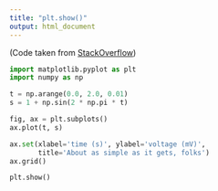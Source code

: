 ```yaml
---
title: "plt.show()"
output: html_document
---
```


(Code taken from [StackOverflow](https://stackoverflow.com/questions/50352614/r-markdown-how-can-i-make-rstudio-display-python-plots-inline-instead-of-in-new))

```python
import matplotlib.pyplot as plt
import numpy as np

t = np.arange(0.0, 2.0, 0.01)
s = 1 + np.sin(2 * np.pi * t)

fig, ax = plt.subplots()
ax.plot(t, s)

ax.set(xlabel='time (s)', ylabel='voltage (mV)',
       title='About as simple as it gets, folks')
ax.grid()

plt.show()
```